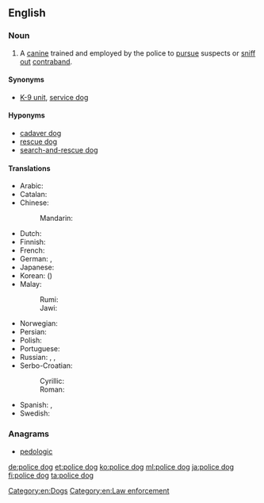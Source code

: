 ==English==
{{wikipedia}}

===Noun===
{{en-noun|head=[[police]] [[dog]]}}

# A [[canine]] trained and employed by the police to [[pursue]] suspects or [[sniff out]] [[contraband]].

====Synonyms====
* [[K-9 unit]], [[service dog]]

====Hyponyms====
* [[cadaver dog]]
* [[rescue dog]]
* [[search-and-rescue dog]]

====Translations====
{{trans-top|trained dog for police work}}
* Arabic: {{t|ar|كلب بوليسي|m|tr=kalb buliisiy|sc=Arab}}
* Catalan: {{t|ca|gos policia|m}}
* Chinese:
*: Mandarin: {{t+|cmn|警犬|tr=jǐngquǎn|sc=Hani}}
* Dutch: {{t+|nl|politiehond}}
* Finnish: {{t+|fi|poliisikoira}}
* French: {{t|fr|chien policier}}
* German: {{t|de|Diensthund}}, {{t+|de|Polizeihund|m}}
* Japanese: {{t+|ja|警察犬|tr=けいさつけん, keisatsuken}}
* Korean: {{t|ko|경찰견|sc=Kore}} ({{t+|ko|警察犬|sc=Kore}})
* Malay:
*: Rumi: {{t|ms|anjing polis}}
*: Jawi: {{t|ms|انجيڠ ڤوليس|sc=Arab}}
{{trans-mid}}
* Norwegian: {{t|no|politihund}}
* Persian: {{t|fa|سگ پلیس|tr=sag-e polis|sc=fa-Arab}}
* Polish: {{t+|pl|pies policyjny|m}}
* Portuguese: {{t|pt|cão policial|m}}
* Russian: {{t|ru|полицейская собака|f|tr=policéjskaja sobáka|sc=Cyrl}}, {{t|ru|милицейская собака|f|tr=milicéjskaja sobáka|sc=Cyrl}} {{qualifier|USSR, Russia before 2011 rebranding}}, {{t|ru|служебная собака|f|tr=služébnaja sobáka|sc=Cyrl}}
* Serbo-Croatian:
*: Cyrillic: {{t|sh|полицијски пас|m}}
*: Roman: {{t|sh|policijski pas|m}}
* Spanish: {{t|es|perro policía|m}}, {{t|es|perro policial|m}}
* Swedish: {{t|sv|polishund|c}}
{{trans-bottom}}

===Anagrams===
* [[pedologic#English|pedologic]]

[[Category:en:Dogs]]
[[Category:en:Law enforcement]]

[[de:police dog]]
[[et:police dog]]
[[ko:police dog]]
[[ml:police dog]]
[[ja:police dog]]
[[fi:police dog]]
[[ta:police dog]]